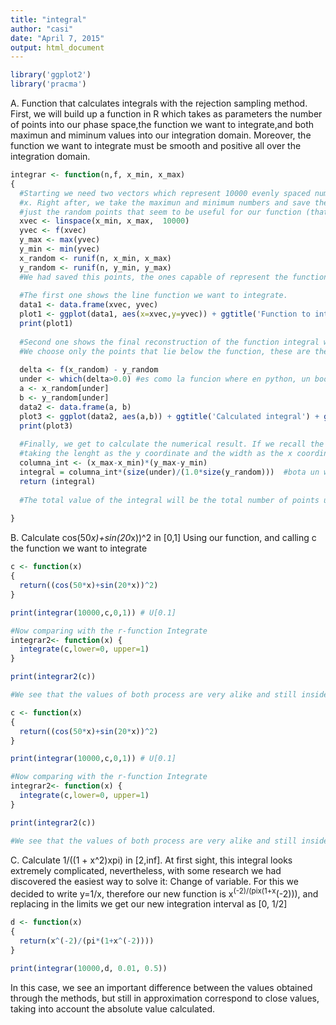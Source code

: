 ```yaml
---
title: "integral"
author: "casi"
date: "April 7, 2015"
output: html_document
---
```


```r
library('ggplot2')
library('pracma')

```
A. Function that calculates integrals with the rejection sampling method. 
First, we will build up a function in R which takes as parameters the number of points into our phase space,the function we want to integrate,and both maximun and miminum values into our integration domain. Moreover, the function we want to integrate must be smooth and positive all over the integration domain.

```r
integrar <- function(n,f, x_min, x_max)
{  
  #Starting we need two vectors which represent 10000 evenly spaced numbers, ready to be filled up in next steps. One for x, the independent variable, and onde for y which depends on 
  #x. Right after, we take the maximun and minimum numbers and save them into variables. This is because they will define our phase space of random points. In addition, we take
  #just the random points that seem to be useful for our function (that means they must be inside the interval from the min to the max value, below the function). 
  xvec <- linspace(x_min, x_max,  10000)   
  yvec <- f(xvec)
  y_max <- max(yvec)   
  y_min <- min(yvec)
  x_random <- runif(n, x_min, x_max)
  y_random <- runif(n, y_min, y_max)
  #We had saved this points, the ones capable of represent the function we want to integrate. To see how this process occurs, we had made some simple graphs to show it. 
  
  #The first one shows the line function we want to integrate.
  data1 <- data.frame(xvec, yvec)
  plot1 <- ggplot(data1, aes(x=xvec,y=yvec)) + ggtitle('Function to integrate') + geom_line(colour = 'blue')   
  print(plot1) 
  
  #Second one shows the final reconstruction of the function integral with this method of sampling rejection.
  #We choose only the points that lie below the function, these are the ones we plot. 
  
  delta <- f(x_random) - y_random
  under <- which(delta>0.0) #es como la funcion where en python, un boolean para evitar hacer un for.
  a <- x_random[under]
  b <- y_random[under]
  data2 <- data.frame(a, b)
  plot3 <- ggplot(data2, aes(a,b)) + ggtitle('Calculated integral') + geom_point(colour = 'green')
  print(plot3)
  
  #Finally, we get to calculate the numerical result. If we recall the integral as a huge sum over tiny columns along the function curve, we can calculate the area for each one
  #taking the lenght as the y coordinate and the width as the x coordinate and, of course, these will be the interval between the max and min values in each case. 
  columna_int <- (x_max-x_min)*(y_max-y_min)
  integral = columna_int*(size(under)/(1.0*size(y_random)))  #bota un warning pero no se por que
  return (integral)
  
  #The total value of the integral will be the total number of points under the curve within the total area, calculated above
  
}
```


B. Calculate cos(50*x)+sin(20*x))^2 in [0,1]
Using our function, and calling c the function we want to integrate

```r
c <- function(x)
{
  return((cos(50*x)+sin(20*x))^2)   
}

print(integrar(10000,c,0,1)) # U[0.1]

#Now comparing with the r-function Integrate
integrar2<- function(x) {
  integrate(c,lower=0, upper=1)
}

print(integrar2(c))

#We see that the values of both process are very alike and still inside the absolute value.

```

```r
c <- function(x)
{
  return((cos(50*x)+sin(20*x))^2)   
}

print(integrar(10000,c,0,1)) # U[0.1]

#Now comparing with the r-function Integrate
integrar2<- function(x) {
  integrate(c,lower=0, upper=1)
}

print(integrar2(c))

#We see that the values of both process are very alike and still inside the absolute value.

```

C. Calculate 1/((1 + x^2)xpi) in [2,inf]. At first sight, this integral looks extremely complicated, nevertheless, with some research we had discovered the easiest way to solve it: Change of variable. For this we decided to write y=1/x, therefore our new function is x^(-2)/(pix(1+x^(-2))), and replacing in the limits we get our new integration interval as [0, 1/2]

```r
d <- function(x)
{
  return(x^(-2)/(pi*(1+x^(-2))))   
}

print(integrar(10000,d, 0.01, 0.5))
```
In this case, we see an important difference between the values obtained through the methods, but still in approximation correspond to close values, taking into account the absolute value calculated.